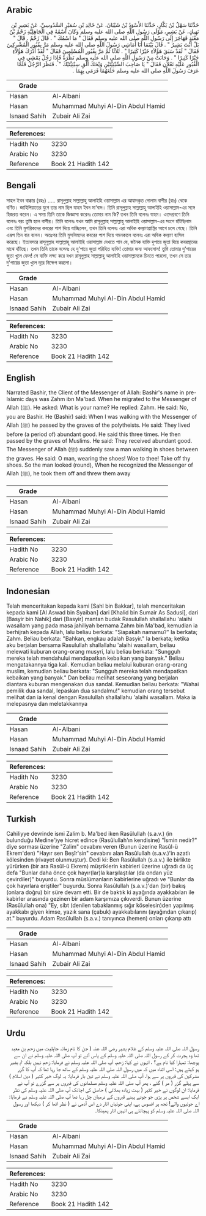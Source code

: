 ## Arabic


<div dir="rtl" lang="ar" style={{fontSize:'larger',backgroundColor:'#f8f9fa',padding:20}}>
حَدَّثَنَا سَهْلُ بْنُ بَكَّارٍ، حَدَّثَنَا الأَسْوَدُ بْنُ شَيْبَانَ، عَنْ خَالِدِ بْنِ سُمَيْرٍ السَّدُوسِيِّ، عَنْ بَشِيرِ بْنِ نَهِيكٍ، عَنْ بَشِيرٍ، مَوْلَى رَسُولِ اللَّهِ صلى الله عليه وسلم وَكَانَ اسْمُهُ فِي الْجَاهِلِيَّةِ زَحْمُ بْنُ مَعْبَدٍ فَهَاجَرَ إِلَى رَسُولِ اللَّهِ صلى الله عليه وسلم فَقَالَ ‏"‏ مَا اسْمُكَ ‏"‏ ‏.‏ قَالَ زَحْمٌ ‏.‏ قَالَ ‏"‏ بَلْ أَنْتَ بَشِيرٌ ‏"‏ ‏.‏ قَالَ بَيْنَمَا أَنَا أُمَاشِي رَسُولَ اللَّهِ صلى الله عليه وسلم مَرَّ بِقُبُورِ الْمُشْرِكِينَ فَقَالَ ‏"‏ لَقَدْ سَبَقَ هَؤُلاَءِ خَيْرًا كَثِيرًا ‏"‏ ‏.‏ ثَلاَثًا ثُمَّ مَرَّ بِقُبُورِ الْمُسْلِمِينَ فَقَالَ ‏"‏ لَقَدْ أَدْرَكَ هَؤُلاَءِ خَيْرًا كَثِيرًا ‏"‏ ‏.‏ وَحَانَتْ مِنْ رَسُولِ اللَّهِ صلى الله عليه وسلم نَظْرَةٌ فَإِذَا رَجُلٌ يَمْشِي فِي الْقُبُورِ عَلَيْهِ نَعْلاَنِ فَقَالَ ‏"‏ يَا صَاحِبَ السِّبْتِيَّتَيْنِ وَيْحَكَ أَلْقِ سِبْتِيَّتَيْكَ ‏"‏ ‏.‏ فَنَظَرَ الرَّجُلُ فَلَمَّا عَرَفَ رَسُولَ اللَّهِ صلى الله عليه وسلم خَلَعَهُمَا فَرَمَى بِهِمَا ‏.‏
</div>
<div style={{backgroundColor:'#f8f9fa',padding:20, marginBottom: 10}}><table> <thead> <tr> <th>Grade</th> <th></th> </tr> </thead> <tbody> <tr><td>Hasan</td><td>Al-Albani</td></tr><tr><td>Hasan</td><td>Muhammad Muhyi Al-Din Abdul Hamid</td></tr><tr><td>Isnaad Sahih</td><td>Zubair Ali Zai</td></tr></tbody></table><table> <thead> <tr> <th>References:</th> <th></th> </tr> </thead> <tbody><tr><td>Hadith No</td><td>3230</td></tr><tr><td>Arabic No</td><td>3230</td></tr><tr><td>Reference</td><td>Book 21 Hadith 142</td></tr></tbody></table></div>

## Bengali


<div dir="ltr" lang="bn" style={{fontSize:'larger',backgroundColor:'#f8f9fa',padding:20}}>
সাহল ইবন বাক্কার (রহঃ) ..... রাসূলুল্লাহ সাল্লাল্লাহু আলাইহি ওয়াসাল্লাম এর আযাদকৃত গোলাম বাশীর (রাঃ) থেকে বর্ণিত। জাহিলিয়াতের যুগে তার নাম ছিল যাহম ইবন মা'বাদ। তিনি রাসূলুল্লাহ সাল্লাল্লাহু আলাইহি ওয়াসাল্লাম-এর সঙ্গে হিজরত করেন। এ সময় তিনি তাকে জিজ্ঞাসা করেনঃ তোমার নাম কি? তখন তিনি বলেনঃ যাহম। এতদশ্রবণে তিনি বলেনঃ বরং তুমি হলে বাশীর। তিনি বলেনঃ যখন আমি রাসূলুল্লাহ সাল্লাল্লাহু আলাইহি ওয়াসাল্লাম-এর সংগে হাঁটছিলাম এবং তিনি মুশরিকদের কবরের পাশ দিয়ে যাচ্ছিলেন, তখন তিনি বলেনঃ এরা অধিক কল্যাণপ্রাপ্তির আগে চলে গেছে। তিনি এরূপ তিন বার বলেন। অতঃপর তিনি মুসলিমদের কবরের পাশ দিয়ে গমনকালে বলেনঃ এরা অধিক কল্যাণ হাসিল করেছে। ইত্যবসরে রাসূলুল্লাহ সাল্লাল্লাহু আলাইহি ওয়াসাল্লাম দেখতে পান যে, জনৈক ব্যক্তি দুপায়ে জুতা দিয়ে কবরস্থানের মাঝে হাঁটছে। তখন তিনি তাকে বলেনঃ হে দু'পায়ে জুতা পরিহিত ব্যক্তি! তোমার জন্য আফসোস! তুমি তোমার দু'পায়ের জুতা খুলে ফেল! সে ব্যক্তি লক্ষ্য করে যখন রাসূলুল্লাহ সাল্লাল্লাহু আলাইহি ওয়াসাল্লামকে চিনতে পারলো, তখন সে তার দু'পায়ের জুতা খুলে দূরে নিক্ষেপ করলো।
</div>
<div style={{backgroundColor:'#f8f9fa',padding:20, marginBottom: 10}}><table> <thead> <tr> <th>Grade</th> <th></th> </tr> </thead> <tbody> <tr><td>Hasan</td><td>Al-Albani</td></tr><tr><td>Hasan</td><td>Muhammad Muhyi Al-Din Abdul Hamid</td></tr><tr><td>Isnaad Sahih</td><td>Zubair Ali Zai</td></tr></tbody></table><table> <thead> <tr> <th>References:</th> <th></th> </tr> </thead> <tbody><tr><td>Hadith No</td><td>3230</td></tr><tr><td>Arabic No</td><td>3230</td></tr><tr><td>Reference</td><td>Book 21 Hadith 142</td></tr></tbody></table></div>

## English


<div dir="ltr" lang="en" style={{fontSize:'larger',backgroundColor:'#f8f9fa',padding:20}}>
Narrated Bashir, the Client of the Messenger of Allah: Bashir's name in pre-Islamic days was Zahm ibn Ma'bad. When he migrated to the Messenger of Allah (ﷺ). He asked: What is your name? He replied: Zahm. He said: No, you are Bashir. He (Bashir) said: When I was walking with the Messenger of Allah (ﷺ) he passed by the graves of the polytheists. He said: They lived before (a period of) abundant good. He said this three times. He then passed by the graves of Muslims. He said: They received abundant good. The Messenger of Allah (ﷺ) suddenly saw a man walking in shoes between the graves. He said: O man, wearing the shoes! Woe to thee! Take off thy shoes. So the man looked (round), When he recognized the Messenger of Allah (ﷺ), he took them off and threw them away
</div>
<div style={{backgroundColor:'#f8f9fa',padding:20, marginBottom: 10}}><table> <thead> <tr> <th>Grade</th> <th></th> </tr> </thead> <tbody> <tr><td>Hasan</td><td>Al-Albani</td></tr><tr><td>Hasan</td><td>Muhammad Muhyi Al-Din Abdul Hamid</td></tr><tr><td>Isnaad Sahih</td><td>Zubair Ali Zai</td></tr></tbody></table><table> <thead> <tr> <th>References:</th> <th></th> </tr> </thead> <tbody><tr><td>Hadith No</td><td>3230</td></tr><tr><td>Arabic No</td><td>3230</td></tr><tr><td>Reference</td><td>Book 21 Hadith 142</td></tr></tbody></table></div>

## Indonesian


<div dir="ltr" lang="id" style={{fontSize:'larger',backgroundColor:'#f8f9fa',padding:20}}>
Telah menceritakan kepada kami [Sahl bin Bakkar], telah menceritakan kepada kami [Al Aswad bin Syaiban] dari [Khalid bin Sumair As Sadusi], dari [Basyir bin Nahik] dari [Basyir] mantan budak Rasulullah shallallahu 'alaihi wasallam yang pada masa jahiliyah bernama Zahm bin Ma'bad, kemudian ia berhijrah kepada Allah, lalu beliau berkata: "Siapakah namamu?" Ia berkata; Zahm. Beliau berkata: "Bahkan, engkau adalah Basyir." Ia berkata; ketika aku berjalan bersama Rasulullah shallallahu 'alaihi wasallam, beliau melewati kuburan orang-orang musyri, lalu beliau berkata: "Sungguh mereka telah mendahului mendapatkan kebaikan yang banyak." Beliau mengatakannya tiga kali. Kemudian beliau melalui kuburan orang-orang muslim, kemudian beliau berkata: "Sungguh mereka telah mendapatkan kebaikan yang banyak." Dan beliau melihat seseorang yang berjalan diantara kuburan mengenakan dua sandal. Kemudian beliau berkata: "Wahai pemilik dua sandal, lepaskan dua sandalmu!" kemudian orang tersebut melihat dan ia kenal dengan Rasulullah shallallahu 'alaihi wasallam. Maka ia melepasnya dan meletakkannya
</div>
<div style={{backgroundColor:'#f8f9fa',padding:20, marginBottom: 10}}><table> <thead> <tr> <th>Grade</th> <th></th> </tr> </thead> <tbody> <tr><td>Hasan</td><td>Al-Albani</td></tr><tr><td>Hasan</td><td>Muhammad Muhyi Al-Din Abdul Hamid</td></tr><tr><td>Isnaad Sahih</td><td>Zubair Ali Zai</td></tr></tbody></table><table> <thead> <tr> <th>References:</th> <th></th> </tr> </thead> <tbody><tr><td>Hadith No</td><td>3230</td></tr><tr><td>Arabic No</td><td>3230</td></tr><tr><td>Reference</td><td>Book 21 Hadith 142</td></tr></tbody></table></div>

## Turkish


<div dir="ltr" lang="tr" style={{fontSize:'larger',backgroundColor:'#f8f9fa',padding:20}}>
Cahiliyye devrinde ismi Zalim b. Ma'bed iken Rasûlullah (s.a.v.) (in bulunduğu Medine')ye hicret edince (Rasûlullah'ın kendisine) "İsmin nedir?" diye sorması üzerine "Zalim" cevabını veren (Bunun üzerine Rasûl-ü Ekrem'den) "Hayır sen Beşîr'sin" cevabını alan Rasûlullah (s.a.v.)'in azatlı kölesinden (rivayet olunmuştur). Dedi ki: Ben Rasûlullah (s.a.v.) ile birlikte yürürken (bir ara Rasûl-ü Ekrem) müşriklerin kabirleri üzerine uğradı da üç defa "Bunlar daha önce çok hayır(lar)la karşılaştılar (da ondan yüz çevirdiler)" buyurdu. Sonra müslümanların kabirlerine uğradı ve "Bunlar da çok hayırlara eriştiler" buyurdu. Sonra Rasûlullah (s.a.v.)'dan (bir) bakış (onlara doğru) bir süre devam etti. Bir de baktık ki ayağında ayakkabıları ile kabirler arasında gezinen bir adam karşımıza çıkıverdi. Bunun üzerine (Rasûîullah ona) "Ey, sibt (denilen tabaklanmış sığır köselesin)den yapılmış ayakkabı giyen kimse, yazık sana (çabuk) ayakkabılarını (ayağından çıkarıp) at." buyurdu. Adam Rasûlullah (s.a.v.) tanıyınca (hemen) onları çıkarıp attı
</div>
<div style={{backgroundColor:'#f8f9fa',padding:20, marginBottom: 10}}><table> <thead> <tr> <th>Grade</th> <th></th> </tr> </thead> <tbody> <tr><td>Hasan</td><td>Al-Albani</td></tr><tr><td>Hasan</td><td>Muhammad Muhyi Al-Din Abdul Hamid</td></tr><tr><td>Isnaad Sahih</td><td>Zubair Ali Zai</td></tr></tbody></table><table> <thead> <tr> <th>References:</th> <th></th> </tr> </thead> <tbody><tr><td>Hadith No</td><td>3230</td></tr><tr><td>Arabic No</td><td>3230</td></tr><tr><td>Reference</td><td>Book 21 Hadith 142</td></tr></tbody></table></div>

## Urdu


<div dir="rtl" lang="ur" style={{fontSize:'larger',backgroundColor:'#f8f9fa',padding:20}}>
رسول اللہ صلی اللہ علیہ وسلم کے غلام بشیر رضی اللہ عنہ ( جن کا نام زمانہ جاہلیت میں زحم بن معبد تھا وہ ہجرت کر کے رسول اللہ صلی اللہ علیہ وسلم کے پاس آئے تو آپ صلی اللہ علیہ وسلم نے ان سے پوچھا: تمہارا کیا نام ہے؟ ، انہوں نے کہا: زحم، آپ صلی اللہ علیہ وسلم نے فرمایا: زحم نہیں بلکہ تم بشیر ہو کہتے ہیں: اسی اثناء میں کہ میں رسول اللہ صلی اللہ علیہ وسلم کے ساتھ جا رہا تھا کہ آپ کا گزر مشرکین کی قبروں پر سے ہوا، آپ صلی اللہ علیہ وسلم نے تین بار فرمایا: یہ لوگ خیر کثیر ( دین اسلام ) سے پہلے گزر ( مر ) گئے ، پھر آپ صلی اللہ علیہ وسلم مسلمانوں کی قبروں پر سے گزرے تو آپ نے فرمایا: ان لوگوں نے خیر کثیر ( بہت زیادہ بھلائی ) حاصل کی اچانک آپ صلی اللہ علیہ وسلم کی نظر ایک ایسے شخص پر پڑی جو جوتے پہنے قبروں کے درمیان چل رہا تھا آپ صلی اللہ علیہ وسلم نے فرمایا: اے جوتیوں والے! تجھ پر افسوس ہے، اپنی جوتیاں اتار دے اس آدمی نے ( نظر اٹھا کر ) دیکھا اور رسول اللہ صلی اللہ علیہ وسلم کو پہچانتے ہی انہیں اتار پھینکا۔
</div>
<div style={{backgroundColor:'#f8f9fa',padding:20, marginBottom: 10}}><table> <thead> <tr> <th>Grade</th> <th></th> </tr> </thead> <tbody> <tr><td>Hasan</td><td>Al-Albani</td></tr><tr><td>Hasan</td><td>Muhammad Muhyi Al-Din Abdul Hamid</td></tr><tr><td>Isnaad Sahih</td><td>Zubair Ali Zai</td></tr></tbody></table><table> <thead> <tr> <th>References:</th> <th></th> </tr> </thead> <tbody><tr><td>Hadith No</td><td>3230</td></tr><tr><td>Arabic No</td><td>3230</td></tr><tr><td>Reference</td><td>Book 21 Hadith 142</td></tr></tbody></table></div>